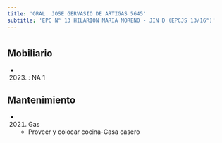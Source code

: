 ```yaml
---
title: 'GRAL. JOSE GERVASIO DE ARTIGAS 5645'
subtitle: 'EPC N° 13 HILARION MARIA MORENO - JIN D (EPCJS 13/16°)'
---
```


#


## Mobiliario

*  (2023) : NA 1 





## Mantenimiento

*  (2021) Gas 
    + Proveer y colocar cocina-Casa casero



